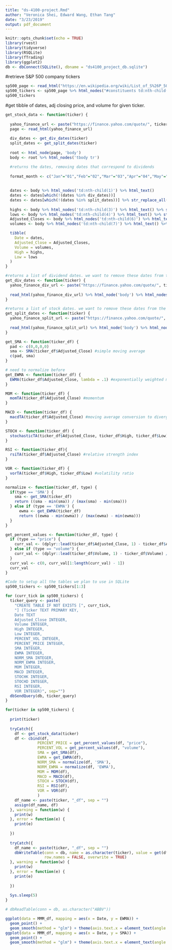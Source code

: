 ```yaml
---
title: "ds-4100-project.Rmd"
author: "Veronica Shei, Edward Wang, Ethan Tang"
date: "3/23/2019"
output: pdf_document
---
```


```r
knitr::opts_chunk$set(echo = TRUE)
library(rvest)
library(tidyverse)
library(RSQLite)
library(fTrading)
library(ggplot2)
db <- dbConnect(SQLite(), dbname = "ds4100_project_db.sqlite")
```

#retrieve S&P 500 company tickers
```r
sp500_page <- read_html("https://en.wikipedia.org/wiki/List_of_S%26P_500_companies")
sp500_tickers <- sp500_page %>% html_nodes("#constituents td:nth-child(2)") %>% html_text()
sp500_tickers
```

#get tibble of dates, adj closing price, and volume for given ticker.
```r
get_stock_data <- function(ticker) {
  
  yahoo_finance_url <- paste("https://finance.yahoo.com/quote/", ticker, "/history?period1=915339600&period2=1553313600&interval=1mo&filter=history&frequency=1mo", sep = "")
  page <- read_html(yahoo_finance_url)
  
  div_dates <- get_div_dates(ticker)
  split_dates <- get_split_dates(ticker)
  
  root <- html_node(page, 'body')
  body <- root %>% html_nodes('tbody tr')

  #returns the dates, removing dates that correspond to dividends
  
  format_month <- c("Jan"="01","Feb"="02","Mar"="03","Apr"="04","May"="05","Jun"="06","Jul"="07","Aug"="08","Sep"="09","Oct"="10","Nov"="11","Dec"="12")
  
  
  dates <- body %>% html_nodes('td:nth-child(1)') %>% html_text()
  dates <- dates[which(!(dates %in% div_dates))]
  dates <- dates[which(!(dates %in% split_dates))] %>% str_replace_all(format_month) %>% str_replace("\\s01,\\s","/01/") %>% str_remove_all("\\s") %>% str_remove("20") %>% as.Date("%m/%d/%y")
  
  highs <- body %>% html_nodes('td:nth-child(3)') %>% html_text() %>% str_replace_all(",","") %>% as.numeric()
  lows <- body %>% html_nodes('td:nth-child(4)') %>% html_text() %>% str_replace_all(",","") %>% as.numeric()
  Adjusted_Closes <- body %>% html_nodes('td:nth-child(6)') %>% html_text() %>% str_replace_all(",","") %>% as.numeric()
  volumes <- body %>% html_nodes('td:nth-child(7)') %>% html_text() %>% str_replace_all(",","") %>% as.numeric()

  tibble(
    Date = dates,
    Adjusted_Close = Adjusted_Closes,
    Volume = volumes,
    High = highs,
    Low = lows
  )
}

#returns a list of dividend dates. we want to remove these dates from the historical data
get_div_dates <- function(ticker) {
  yahoo_finance_div_url <- paste("https://finance.yahoo.com/quote/", ticker, "/history?period1=915339600&period2=1553313600&interval=1mo&filter=div&frequency=1mo", sep = "")
  
  read_html(yahoo_finance_div_url) %>% html_node('body') %>% html_nodes('tbody tr td:nth-child(1)') %>% html_text()
}

#returns a list of stock dates. we want to remove these dates from the historical data
get_split_dates <- function(ticker) {
  yahoo_finance_split_url <- paste("https://finance.yahoo.com/quote/", ticker, "/history?period1=915339600&period2=1553313600&interval=1mo&filter=split&frequency=1mo", sep = "")
  
  read_html(yahoo_finance_split_url) %>% html_node('body') %>% html_nodes('tbody tr td:nth-child(1)') %>% html_text()
}
```

```r
get_SMA <- function(ticker_df) {
  pad <- c(0,0,0,0)
  sma <- SMA(ticker_df$Adjusted_Close) #simple moving average
  c(pad, sma)
}
```

```r
# need to normalize before
get_EWMA <- function(ticker_df) {
  EWMA(ticker_df$Adjusted_Close, lambda = .1) #exponentially weighted moving average
}
```

```r
MOM <- function(ticker_df) {
  momTA(ticker_df$Adjusted_Close) #momentum 
}
```

```r
MACD <- function(ticker_df) {
  macdTA(ticker_df$Adjusted_Close) #moving average conversion to divergents
}
```

```r
STOCH <- function(ticker_df) {
  stochasticTA(ticker_df$Adjusted_Close, ticker_df$High, ticker_df$Low)
}
```

```r
RSI <- function(ticker_df){
  rsiTA(ticker_df$Adjusted_Close) #relative strength index
}
```

```r
VOR <- function(ticker_df) {
  vorTA(ticker_df$High, ticker_df$Low) #volatility ratio
}
```

```r
normalize <- function(ticker_df, type) {
  if(type == 'SMA') {
    sma <- get_SMA(ticker_df)
    return ((sma - min(sma)) / (max(sma) - min(sma)))
  } else if (type == 'EWMA') {
      ewma <- get_EWMA(ticker_df)
      return ((ewma - min(ewma)) / (max(ewma) - min(ewma)))
  }
}
```

```r
get_percent_values <- function(ticker_df, type) {
  if (type == "price") {
    curr_val <- (dplyr::lead(ticker_df$Adjusted_Close, 1) - ticker_df$Adjusted_Close) / ticker_df$Adjusted_Close * 100
  } else if (type == "volume") {
    curr_val <- (dplyr::lead(ticker_df$Volume, 1) - ticker_df$Volume) / ticker_df$Volume * 100
  }
  curr_val <- c(0, curr_val[1:length(curr_val) - 1])
  curr_val
}
```

```r
#Code to setup all the tables we plan to use in SQLite
sp500_tickers <- sp500_tickers[1:3]

for (curr_tick in sp500_tickers) {
  ticker_query <- paste(
    "CREATE TABLE IF NOT EXISTS [", curr_tick,
    "] (Ticker TEXT PRIMARY KEY,
    Date TEXT
    Adjusted_Close INTEGER,
    Volume INTEGER,
    High INTEGER,
    Low INTEGER,
    PERCENT_VOL INTEGER,
    PERCENT_PRICE INTEGER,
    SMA INTEGER,
    EWMA INTEGER,
    NORM_SMA INTEGER,
    NORM_EWMA INTEGER,
    MOM INTEGER,
    MACD INTEGER,
    STOCHK INTEGER,
    STOCHD INTEGER,
    RSI INTEGER,
    VOR INTEGER)", sep="")
  dbSendQuery(db, ticker_query)
}
```

```r

for(ticker in sp500_tickers) {
  
  print(ticker)
  
  tryCatch({
    df <- get_stock_data(ticker)
    df <- cbind(df,
              PERCENT_PRICE = get_percent_values(df, "price"),
              PERCENT_VOL = get_percent_values(df, "volume"),
              SMA = get_SMA(df),
              EWMA = get_EWMA(df),
              NORM_SMA = normalize(df, 'SMA'),
              NORM_EWMA = normalize(df, 'EWMA'),
              MOM = MOM(df),
              MACD = MACD(df),
              STOCH = STOCH(df),
              RSI = RSI(df),
              VOR = VOR(df)
              )
    df_name <- paste(ticker, "_df", sep = "")
    assign(df_name, df)
  }, warning = function(w) {
    print(w)
  }, error = function(e) {
    print(e)
    
  })
  
  tryCatch({
    df_name <- paste(ticker, "_df", sep = "")
    dbWriteTable(conn = db, name = as.character(ticker), value = get(df_name), 
                 row.names = FALSE, overwrite = TRUE)
  }, warning = function(w) {
    print(w)
  }, error = function(e) {
    print(e)
    
  })
  
  Sys.sleep(5)
}
```

```r
# dbReadTable(conn = db, as.character("ABBV"))
```


```r
ggplot(data = MMM_df, mapping = aes(x = Date, y = EWMA)) + 
  geom_point() +
  geom_smooth(method = "glm") + theme(axis.text.x = element_text(angle = 90, hjust = 1))
ggplot(data = MMM_df, mapping = aes(x = Date, y = SMA)) + 
  geom_point() +
  geom_smooth(method = "glm") + theme(axis.text.x = element_text(angle = 90, hjust = 1))
```
